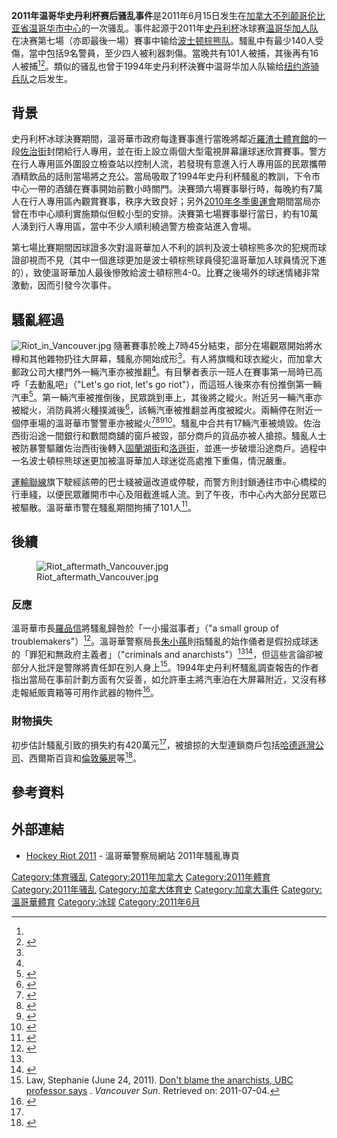 {{noteTA
|1=zh-cn:不列颠哥伦比亚;zh-hk:卑詩;zh-tw:英屬哥倫比亞;
}}
{{Infobox news event
|title      = 2011年温哥华史丹利杯赛后骚乱事件
|图像名称   = Smoke Over Vancouver.jpg
|image_size =
|别名       = 温哥华骚乱（Vancouver riots）<ref>{{cite web |author=CBC – Fri, Jun 17, 2011 |url=http://ca.news.yahoo.com/vancouver-riots-kissing-duo-australian-canadian-114037589.html |title=Vancouver riots' kissing duo are Australian, Canadian - Yahoo! News |publisher=Ca.news.yahoo.com |date= |accessdate=2011-06-19 |archive-date=2020-11-12 |archive-url=https://web.archive.org/web/20201112015521/https://ca.news.yahoo.com/vancouver-riots-kissing-duo-australian-canadian-114037589.html |dead-url=no }}</ref>
|图像说明   = 騷亂期間濃煙在溫哥華市中心上空飄散
|日期       = {{start date|2011|06|15}}
|时间       = 7:45 p.m - 12:00 a.m.（太平洋日光節約時間）<ref name="ctvbc1">{{cite web |url=http://www.ctvbc.ctv.ca/servlet/an/local/CTVNews/20110616/bc_riot_timeline_110616/20110616/?hub=BritishColumbiaHome |title=CTV British Columbia - From bad to brutal: Timeline of a riot - CTV News |publisher=Ctvbc.ctv.ca |date=2007-12-31 |accessdate=2011-06-17 |archive-date=2012-04-04 |archive-url=https://web.archive.org/web/20120404102039/http://www.ctvbc.ctv.ca/servlet/an/local/CTVNews/20110616/bc_riot_timeline_110616/20110616/?hub=BritishColumbiaHome |dead-url=no }}</ref>
|地点       = [[溫哥華市中心|溫哥華市中心]]
|coordinates = <!-- {{coord|LAT|LON|region:XXXX_type:landmark|display=inline,title}} -->
|受伤        = 140<ref name="autogenerated1994">{{cite news |author=Posted: Jun 16, 2011 10:59 AM ET |url=http://www.cbc.ca/news/canada/story/2011/06/16/f-vancouver-riot-1994-2011.html |title=A tale of two riots Comparing the 1994 and 2011 Stanley Cup riots in Vancouver CBC June 16, 2011 |publisher=Cbc.ca |date=1994-06-14 |accessdate=2011-06-16 |archive-date=2013-09-05 |archive-url=https://web.archive.org/web/20130905122119/http://www.cbc.ca/news/canada/story/2011/06/16/f-vancouver-riot-1994-2011.html |dead-url=no }}</ref>
|死亡        = 0
|财产损失 = 大約500萬[[加元|加元]]<ref name=PowellEstimates4-5million>{{cite news |url=http://www.theglobeandmail.com/news/national/british-columbia/bill-for-damages-to-be-much-higher-than-for-the-1994-vancouver-riot/article2068639/ |title=Bill for damages to be much higher than for the 1994 Vancouver riot |first=Ian |last=Bailey |publisher=Globe and Mail |date=2011-06-20 |accessdate=2011-06-21 |location=Toronto |archive-date=2011-06-23 |archive-url=https://web.archive.org/web/20110623010046/http://www.theglobeandmail.com/news/national/british-columbia/bill-for-damages-to-be-much-higher-than-for-the-1994-vancouver-riot/article2068639/ |dead-url=no }}</ref>
|charges     =
|convictions =
|awards      =
}}
'''2011年温哥华史丹利杯赛后骚乱事件'''是2011年6月15日发生在[[加拿大|加拿大]][[不列颠哥伦比亚省|不列颠哥伦比亚省]][[温哥华市中心|温哥华市中心]]的一次骚乱。事件起源于2011年[[史丹利杯|史丹利杯]]冰球赛[[温哥华加人队|温哥华加人队]]在决赛第七場（亦即最後一場）賽事中输给[[波士顿棕熊队|波士顿棕熊队]]。騷亂中有最少140人受傷，當中包括9名警員，至少四人被利器刺傷。當晚共有101人被捕，其後再有16人被捕<ref name="autogenerated1994"/><ref name=NotJustAnarchists>{{cite web |url=http://www.ctvbc.ctv.ca/servlet/an/local/CTVNews/20110620/bc_riot_arrest_statistics_110620/20110620/?hub=BritishColumbiaHome |title='Anarchists' not the only rioters: Vancouver police |publisher=ctv.ca |accessdate=2011-06-20 |archive-date=2012-04-04 |archive-url=https://web.archive.org/web/20120404102103/http://www.ctvbc.ctv.ca/servlet/an/local/CTVNews/20110620/bc_riot_arrest_statistics_110620/20110620/?hub=BritishColumbiaHome |dead-url=no }}</ref>。類似的骚乱也曾于1994年史丹利杯決賽中温哥华加人队输给[[纽约游骑兵队|纽约游骑兵队]]之后发生。

==背景==
史丹利杯冰球決賽期間，溫哥華市政府每逢賽事進行當晚將鄰近[[羅渣士體育館|羅渣士體育館]]的一段[[佐治街_(溫哥華)|佐治街]]封閉給行人專用，並在街上設立兩個大型電視屏幕讓球迷欣賞賽事。警方在行人專用區外圍設立檢查站以控制人流，若發現有意進入行人專用區的民眾攜帶酒精飲品的話則當場將之充公。當局吸取了1994年史丹利杯騷亂的教訓，下令市中心一帶的酒舖在賽事開始前數小時關門。決賽頭六場賽事舉行時，每晚約有7萬人在行人專用區內觀賞賽事，秩序大致良好；另外[[2010年冬季奧運會|2010年冬季奧運會]]期間當局亦曾在市中心順利實施類似但較小型的安排。決賽第七場賽事舉行當日，約有10萬人湧到行人專用區，當中不少人順利繞過警方檢查站進入會場。

第七場比賽期間因球證多次對溫哥華加人不利的誤判及波士頓棕熊多次的犯規而球證卻視而不見（其中一個進球更加是波士頓棕熊球員侵犯溫哥華加人球員情況下進的），致使溫哥華加人最後慘敗給波士頓棕熊4-0。比賽之後場外的球迷情緒非常激動，因而引發今次事件。

==騷亂經過==
[[File:Riot_in_Vancouver.jpg|thumb]]
隨著賽事於晚上7時45分結束，部分在場觀眾開始將水樽和其他雜物扔往大屏幕，騷亂亦開始成形<ref name="ctvbc1"/>。有人將旗幟和球衣縱火，而加拿大郵政公司大樓門外一輛汽車亦被推翻<ref name="ctvbc1"/>。有目擊者表示一班人在賽事第一局時已高呼「去動亂吧」（"Let's go riot, let's go riot"），而這班人後來亦有份推倒第一輛汽車<ref>{{cite news |url=http://fullcomment.nationalpost.com/2011/06/18/todays-letters-who%E2%80%99s-to-blame-for-the-riots/ |title=Who's to blame for the riots? |first=Jennifer |last=Kennedy |newspaper=National Post |date=2011-06-18 |accessdate=2011-06-18 |page=A25 |deadurl=yes |archiveurl=https://archive.is/20120710122354/http://fullcomment.nationalpost.com/2011/06/18/todays-letters-who%E2%80%99s-to-blame-for-the-riots/ |archivedate=2012-07-10 }}</ref>。第一輛汽車被推倒後，民眾跳到車上，其後將之縱火。附近另一輛汽車亦被縱火，消防員將火種撲滅後<ref>{{cite news | url=http://www.theglobeandmail.com/news/national/british-columbia/vancouver-riots-timeline/article2064458/ | title=Vancouver riots timeline | publisher=The Globe and Mail | date=2011-06-16 | accessdate=2011-06-21 | location=Toronto | archive-date=2011-12-29 | archive-url=https://web.archive.org/web/20111229170438/http://www.theglobeandmail.com/news/national/british-columbia/vancouver-riots-timeline/article2064458/ | dead-url=no }}</ref>，該輛汽車被推翻並再度被縱火。兩輛停在附近一個停車場的溫哥華市警警車亦被縱火<ref>{{cite news | url=http://www.vancouversun.com/news/Downtown+Vancouver+rocked+Stanley+post+game+riot/4953593/story.html | title=Downtown Vancouver rocked by Stanley Cup post-game riot | newspaper=[[溫哥華太陽報|Vancouver Sun]] | date=June 16, 2011 | accessdate=June 16, 2011 | authors=Mike Hager, Andrea Woo, Adrienne Tanner | archive-date=2020-11-23 | archive-url=https://web.archive.org/web/20201123130226/http://www.vancouversun.com/news/Downtown+Vancouver+Rocked+Stanley+Post+Game+Riot/4953593/story.html | dead-url=no }}</ref><ref name="torontoStarCarFire">{{cite news|url=http://www.thestar.com/sports/hockey/article/1009707--angry-canucks-fans-set-cars-ablaze-fling-bottles-after-loss?bn=1|title=Angry Canucks fans set cars ablaze, fling bottles after loss|date=June 16, 2011|work=Toronto Star|publisher=The Canadian Press|accessdate=June 16, 2011|archive-date=2012-10-24|archive-url=https://web.archive.org/web/20121024105331/http://www.thestar.com/sports/hockey/article/1009707--angry-canucks-fans-set-cars-ablaze-fling-bottles-after-loss?bn=1|dead-url=no}}</ref><ref name="MeisznerChaosInDowntown">{{cite web|url=http://www.globaltvbc.com/Riot+chaos+downtown+Vancouver/4953591/story.html|title=Chaos in downtown Vancouver after losing Stanley Cup|last=Meiszner|first=Peter|date=June 15, 2011|publisher=Global News|accessdate=June 16, 2011|archive-date=2011-06-19|archive-url=https://web.archive.org/web/20110619040401/http://www.globaltvbc.com/Riot%2Bchaos%2Bdowntown%2BVancouver/4953591/story.html|dead-url=yes}}</ref><ref name="AustinCarFlipped">{{cite web|url=http://www.theprovince.com/news/flipped+over+torched+near+Canada+Post+building/4953623/story.html?cid=megadrop_story|title=Car flipped over and torched near Canada Post building|last=Austin|first=Ian|coauthors=Cooper, Sam; Douziech, Sarah; Chan, Cheryl|date=June 15, 2011|publisher=The Province|accessdate=June 16, 2011|archive-date=2018-03-25|archive-url=https://web.archive.org/web/20180325171430/http://www.theprovince.com/news/flipped+over+torched+near+Canada+Post+building/4953623/story.html?cid=megadrop_story|dead-url=yes}}</ref>。騷亂中合共有17輛汽車被燒毀。佐治西街沿途一間銀行和數間商舖的窗戶被毀，部分商戶的貨品亦被人搶掠。騷亂人士被防暴警驅離佐治西街後轉入[[固蘭湖街|固蘭湖街]]和[[洛遜街|洛遜街]]，並進一步破壞沿途商戶。過程中一名波士頓棕熊球迷更加被溫哥華加人球迷從高處推下重傷，情況嚴重。

[[運輸聯線|運輸聯線]]旗下駛經該帶的巴士綫被逼改道或停駛，而警方則封鎖通往市中心橋樑的行車綫，以便民眾離開市中心及阻截進城人流。到了午夜，市中心內大部分民眾已被驅散。溫哥華市警在騷亂期間拘捕了101人<ref name=101arrested>{{cite news |url=http://www.cbc.ca/news/canada/british-columbia/story/2011/06/16/bc-riot-thursday.html |title=Vancouver police arrest more than 100 in riot Damage to shops and streets to cost millions |publisher=CBC News |date=2011-06-16 |accessdate=2011-06-21 |archiveurl=https://web.archive.org/web/20110715091259/http://www.cbc.ca/news/canada/british-columbia/story/2011/06/16/bc-riot-thursday.html |archivedate=2011-07-15 |deadurl=no }}</ref>。

==後續==
[[File:Riot_aftermath_Vancouver.jpg|left]]

===反應===
溫哥華市長[[羅品信|羅品信]]將騷亂歸咎於「一小撮滋事者」（"a small group of troublemakers"）<ref name="CBC_arrests">{{cite news|url=http://www.cbc.ca/news/canada/british-columbia/story/2011/06/16/bc-riot-thursday.html|title=Vancouver police arrest nearly 100 in riot|date=2011-06-16|work=CBC.ca|publisher=CBC News|accessdate=June 16, 2011|archiveurl=https://web.archive.org/web/20110715091259/http://www.cbc.ca/news/canada/british-columbia/story/2011/06/16/bc-riot-thursday.html|archivedate=2011-07-15|deadurl=no}}</ref>。溫哥華警察局長[[朱小蓀|朱小蓀]]則指騷亂的始作俑者是假扮成球迷的「罪犯和無政府主義者」（"criminals and anarchists"）<ref name="CBC_arrests"/><ref>{{cite news |author=By the CNN Wire Staff |url=http://edition.cnn.com/2011/WORLD/americas/06/16/canada.riots/ |title=Vancouver police blame Stanley Cup riots on anarchists CNN June 16, 2011 |publisher=Edition.cnn.com |date=2011-06-17 |accessdate=2011-06-16 |archiveurl=https://web.archive.org/web/20110617015410/http://edition.cnn.com/2011/WORLD/americas/06/16/canada.riots/ |archivedate=2011-06-17 |deadurl=no }}</ref>，但這些言論卻被部分人批評是警隊將責任卸在別人身上<ref>Law, Stephanie (June 24, 2011). [http://www.vancouversun.com/news/blame+anarchists+professor+says/4998569/story.html#ixzz1R7CrEjzY Don't blame the anarchists, UBC professor says] {{Wayback|url=http://www.vancouversun.com/news/blame+anarchists+professor+says/4998569/story.html#ixzz1R7CrEjzY |date=20110831120805 }}. ''Vancouver Sun''. Retrieved on: 2011-07-04.</ref>。1994年史丹利杯騷亂調查報告的作者指出當局在事前計劃方面有欠妥善，如允許車主將汽車泊在大屏幕附近，又沒有移走報紙販賣箱等可用作武器的物件<ref>{{cite web |url= http://news.nationalpost.com/2011/06/18/vancouver-riot-police-made-mistakes-says-author-report-on-1994-mayhem/ |title=Vancouver Riot: Police made mistakes, says author report on 1994 mayhem|first= Sarah|last= Boesvald|work=nationalpost.com |date= 2011-06-18|accessdate=June 18, 2011}}</ref>。

===財物損失===
初步估計騷亂引致的損失約有420萬元<ref name=PowellEstimates4-5million/>，被搶掠的大型連鎖商戶包括[[哈德遜灣公司|哈德遜灣公司]]、西爾斯百貨和[[倫敦藥房|倫敦藥房]]等<ref>{{cite web |last=Hager |first=Mike |url=http://www.vancouversun.com/news/Anatomy+Riot/4962418/story.html |title=Anatomy Of A Riot |publisher=Vancouversun.com |date= |accessdate=2011-06-17 |archive-date=2016-04-17 |archive-url=https://web.archive.org/web/20160417100204/http://www.vancouversun.com/news/Anatomy%20Riot/4962418/story.html |dead-url=no }}</ref>。

==參考資料==
{{reflist}}

==外部連結==
{{Commons category|2011 Stanley Cup riot}}
*[http://vancouver.ca/police/2011riot/index.html  Hockey Riot 2011]{{Wayback|url=http://vancouver.ca/police/2011riot/index.html |date=20201129052604 }} - 溫哥華警察局網站 2011年騷亂專頁

[[Category:体育骚乱|Category:体育骚乱]]
[[Category:2011年加拿大|Category:2011年加拿大]]
[[Category:2011年體育|Category:2011年體育]]
[[Category:2011年骚乱|Category:2011年骚乱]]
[[Category:加拿大体育史|Category:加拿大体育史]]
[[Category:加拿大事件|Category:加拿大事件]]
[[Category:溫哥華體育|Category:溫哥華體育]]
[[Category:冰球|Category:冰球]]
[[Category:2011年6月|Category:2011年6月]]